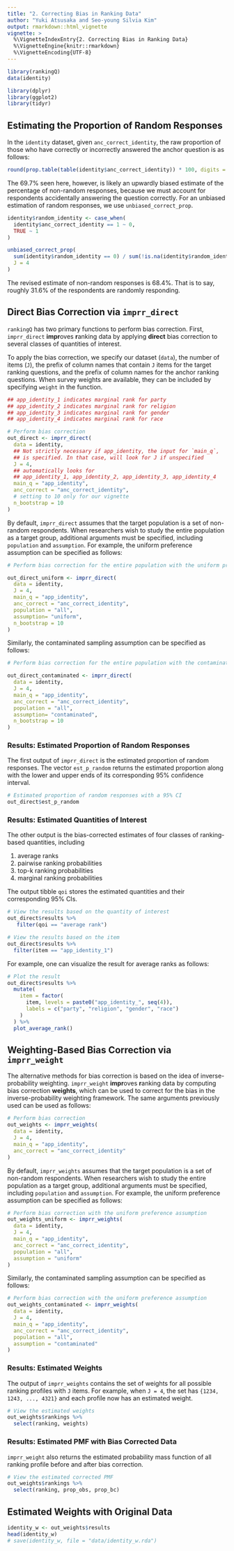 ```yaml
---
title: "2. Correcting Bias in Ranking Data"
author: "Yuki Atsusaka and Seo-young Silvia Kim"
output: rmarkdown::html_vignette
vignette: >
  %\VignetteIndexEntry{2. Correcting Bias in Ranking Data}
  %\VignetteEngine{knitr::rmarkdown}
  %\VignetteEncoding{UTF-8}
---
```



```r
library(rankingQ)
data(identity)

library(dplyr)
library(ggplot2)
library(tidyr)
```

## Estimating the Proportion of Random Responses

In the `identity` dataset, given `anc_correct_identity`, the raw proportion of those who have correctly or incorrectly answered the anchor question is as follows:

```r
round(prop.table(table(identity$anc_correct_identity)) * 100, digits = 1)
```
The 69.7% seen here, however, is likely an upwardly biased estimate of the percentage of non-random responses, because we must account for respondents accidentally answering the question correctly. For an unbiased estimation of random responses, we use `unbiased_correct_prop`. 

```r
identity$random_identity <- case_when(
  identity$anc_correct_identity == 1 ~ 0,
  TRUE ~ 1
)

unbiased_correct_prop(
  sum(identity$random_identity == 0) / sum(!is.na(identity$random_identity)),
  J = 4
)
```
The revised estimate of non-random responses is 68.4%. That is to say, roughly 31.6% of the respondents are randomly responding.

## Direct Bias Correction via `imprr_direct`

`rankingQ` has two primary functions to perform bias correction. First, `imprr_direct` **impr**oves **r**anking data by applying **direct** bias correction to several classes of quantities of interest.

To apply the bias correction, we specify our dataset (`data`), the number of items (`J`), the prefix of column names that contain `J` items for the target ranking questions, and the prefix of column names for the anchor ranking questions. When survey weights are available, they can be included by specifying `weight` in the function.

```r
## app_identity_1 indicates marginal rank for party
## app_identity_2 indicates marginal rank for religion
## app_identity_3 indicates marginal rank for gender
## app_identity_4 indicates marginal rank for race

# Perform bias correction
out_direct <- imprr_direct(
  data = identity,
  ## Not strictly necessary if app_identity, the input for `main_q`,
  ## is specified. In that case, will look for J if unspecified
  J = 4, 
  ## automatically looks for 
  ## app_identity_1, app_identity_2, app_identity_3, app_identity_4
  main_q = "app_identity", 
  anc_correct = "anc_correct_identity",
  # setting to 10 only for our vignette
  n_bootstrap = 10
)
```


By default, `imprr_direct` assumes that the target population is a set of non-random respondents. When researchers wish to study the entire population as a target group, additional arguments must be specified, including `population` and `assumption`. For example, the uniform preference assumption can be specified as follows:


```r
# Perform bias correction for the entire population with the uniform preference assumption

out_direct_uniform <- imprr_direct(
  data = identity,
  J = 4, 
  main_q = "app_identity", 
  anc_correct = "anc_correct_identity",
  population = "all",
  assumption= "uniform",
  n_bootstrap = 10
)
```

Similarly, the contaminated sampling assumption can be specified as follows:

```r
# Perform bias correction for the entire population with the contaminated sampling assumption

out_direct_contaminated <- imprr_direct(
  data = identity,
  J = 4, 
  main_q = "app_identity", 
  anc_correct = "anc_correct_identity",
  population = "all",
  assumption= "contaminated",
  n_bootstrap = 10
)
```


### Results: Estimated Proportion of Random Responses

The first output of `imprr_direct` is the estimated proportion of random responses. The vector `est_p_random` returns the estimated proportion along with the lower and upper ends of its corresponding 95% confidence interval.

```r
# Estimated proportion of random responses with a 95% CI 
out_direct$est_p_random
```

### Results: Estimated Quantities of Interest

The other output is the bias-corrected estimates of four classes of ranking-based quantities, including

1.  average ranks
2.  pairwise ranking probabilities
3.  top-k ranking probabilities
4.  marginal ranking probabilities

The output tibble `qoi` stores the estimated quantities and their corresponding 95% CIs.

```r
# View the results based on the quantity of interest
out_direct$results %>%
   filter(qoi == "average rank")

# View the results based on the item
out_direct$results %>%
  filter(item == "app_identity_1")
```

For example, one can visualize the result for average ranks as follows:

```r
# Plot the result
out_direct$results %>%
  mutate(
    item = factor(
      item, levels = paste0("app_identity_", seq(4)),
      labels = c("party", "religion", "gender", "race")
    )
  ) %>%
  plot_average_rank()
```

## Weighting-Based Bias Correction via `imprr_weight`

The alternative methods for bias correction is based on the idea of inverse-probability weighting. `imprr_weight` **impr**oves **r**anking data by computing bias correction **weights**, which can be used to correct for the bias in the inverse-probability weighting framework. The same arguments previously used can be used as follows:

```r
# Perform bias correction
out_weights <- imprr_weights(
  data = identity,
  J = 4,
  main_q = "app_identity",
  anc_correct = "anc_correct_identity"
)
```


By default, `imprr_weights` assumes that the target population is a set of non-random respondents. When researchers wish to study the entire population as a target group, additional arguments must be specified, including `population` and `assumption`. For example, the uniform preference assumption can be specified as follows:

```r
# Perform bias correction with the uniform preference assumption
out_weights_uniform <- imprr_weights(
  data = identity,
  J = 4,
  main_q = "app_identity",
  anc_correct = "anc_correct_identity",
  population = "all",
  assumption = "uniform"
)
```

Similarly, the contaminated sampling assumption can be specified as follows:

```r
# Perform bias correction with the uniform preference assumption
out_weights_contaminated <- imprr_weights(
  data = identity,
  J = 4,
  main_q = "app_identity",
  anc_correct = "anc_correct_identity",
  population = "all",
  assumption = "contaminated"
)
```


### Results: Estimated Weights

The output of `imprr_weights` contains the set of weights for all possible ranking profiles with `J` items. For example, when `J = 4`, the set has `{1234, 1243, ..., 4321}` and each profile now has an estimated weight.

```r
# View the estimated weights
out_weights$rankings %>%
  select(ranking, weights)
```

### Results: Estimated PMF with Bias Corrected Data

`imprr_weight` also returns the estimated probability mass function of all ranking profile before and after bias correction.

```r
# View the estimated corrected PMF
out_weights$rankings %>%
  select(ranking, prop_obs, prop_bc)
```

## Estimated Weights with Original Data

```r
identity_w <- out_weights$results
head(identity_w)
# save(identity_w, file = "data/identity_w.rda")
```
